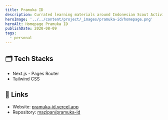 ```yaml
---
title: Pramuka ID
description: Currated learning materials around Indonesian Scout Activity (Pramuka)
heroImage: '../../content/project/_images/pramuka-id/homepage.png'
heroAlt: Homepage Pramuka ID
publishDate: 2020-08-09
tags:
  - personal
---
```


## 🗂️ Tech Stacks

- Next.js - Pages Router
- Tailwind CSS

## 🔗 Links

- Website: [pramuka-id.vercel.app](https://pramuka-id.vercel.app/)
- Repository: [mazipan/pramuka-id](https://github.com/mazipan/pramuka-id)
